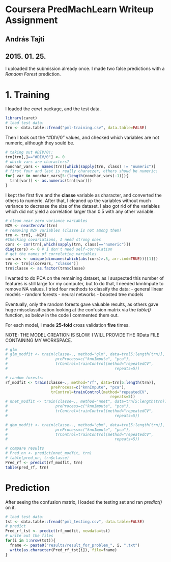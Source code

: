 # Coursera PredMachLearn Writeup Assignment
## András Tajti
## 2015. 01. 25.

I uploaded the submission already once. I made two false predictions with
a _Random Forest_ prediction. 

# 1. Training
I loaded the _caret_ package, and the test data.

```r
library(caret)
# load test data:
trn <- data.table::fread("pml-training.csv", data.table=FALSE)
```
Then I took out the
 "#DIV/0" values, and checked which variables are not numeric,
  although they sould be.
```r
# taking out #DIV/0!:
trn[trn[,]=="#DIV/0"] <- 0
# which vars are characters?
nonchar_vars <- names(trn)[which(sapply(trn, class) != "numeric")]
# first four and last is really characzer, others shoud be numeric:
for( var in nonchar_vars[5:(length(nonchar_vars)-1)]){
  trn[[var]] <- as.numeric(trn[[var]])
}
```
I kept the first five and the **classe** variable as character, and
 converted the others to numeric. After that, I cleaned up the variables
 without much variance to decrease the size of the dataset. I also got rid
 of the variables which did not yield a correlation larger than 0.5 with any
 other variable.
```r
# clean near zero variance variables
NZV <- nearZeroVar(trn)
# removing NZV variables (classe is not among them)
trn <- trn[, -NZV]
#Checking covariations, I need strong ones
cors <- cor(trn[,which(sapply(trn, class)=="numeric")])
diag(cors) <- 0 # I don't need self-correlation
# get the names of correlating variables
corvars <- unique(dimnames(which(abs(cors)>.5, arr.ind=TRUE))[[1]])
trn <- trn[c(corvars, "classe")]
trn$classe <- as.factor(trn$classe)
```

I wanted to do PCA on the remaining dataset, as I suspected this number of
 features is still large for my computer, but to do that, I needed knnImpute
 to remove NA values. I tried four methods to classify the data:
- general linear models
- random forests
- neural networks
- boosted tree models

Eventually, only the random forests gave valuable results, as others gave huge
 missclassification looking at the confusion matrix via the _table()_
  function, so below in the code I commented them out.

For each model, I made **25-fold** cross validation **five** times.

NOTE: THE MODEL CREATION IS SLOW! I WILL PROVIDE THE RData FILE
 CONTAINING MY WORKSPACE.
```r
# glm
# glm_modfit <- train(classe~., method="glm", data=trn[5:length(trn)],
#                     preProcess=c("knnImpute", "pca"),
#                     trControl=trainControl(method="repeatedCV",
#                                               repeats=5))

# random forests:
rf_modfit <- train(classe~., method="rf", data=trn[5:length(trn)],
                    preProcess=c("knnImpute", "pca"),
                    trControl=trainControl(method="repeatedCV",
                                              repeats=5))
# nnet_modfit <- train(classe~., method="nnet", data=trn[5:length(trn)],
#                     preProcess=c("knnImpute", "pca"),
#                     trControl=trainControl(method="repeatedCV",
#                                               repeats=5))

# gbm_modfit <- train(classe~., method="gbm", data=trn[5:length(trn)],
#                     preProcess=c("knnImpute", "pca"),
#                     trControl=trainControl(method="repeatedCV",
#                                               repeats=5))

# compare results
# Pred_nn <- predict(nnet_modfit, trn)
# table(pred_nn, trn$classe)
Pred_rf <- predict(rf_modfit, trn)
table(pred_rf, trn)
```
# Prediction
After seeing the confusion matrix, I loaded the testing set and ran _predict()_
 on it.

```r
# load test data:
tst <- data.table::fread("pml_testing.csv", data.table=FALSE)
# predict
Pred_rf_tst <- predict(rf_modfit, newdata=tst)
# write out the files
for(i in 1:nrow(tst)){
  fname <- paste0("results/result_for_problem_", i, ".txt")
  write(as.character(Pred_rf_tst[i]), file=fname)
}
```
